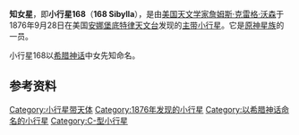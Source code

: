 {{Infobox Planet  
| name = 168 Sibylla
| image = 
| caption = 
| discovery=yes | physical_characteristics = yes | bgcolour=#FFFFC0
| discovery_ref = 
| discoverer = [[詹姆斯·克雷格·沃森|詹姆斯·克雷格·沃森]]
| discovery_site = [[安娜堡|安娜堡]]
| discovered =  1876年9月28日
| mp_name = 168
| alt_names = 
| named_after = 女先知
| mp_category=[[小行星带|外主带小行星]]（[[原神星族|原神星族]]）
| orbit_ref = <ref>[http://ssd.jpl.nasa.gov/sbdb.cgi?sstr=168 168 Sibylla]</ref>
| epoch = 2011年8月27日
| semimajor= 3.3758918AU
| perihelion=3.1437192AU
| aphelion=3.6080644[[天文单位|AU]]
| eccentricity =0.0687737	
| period =2265.5893789[[日|地球日]]<br>6.20[[年|地球年]] 
| inclination=4.63627[[角度|°]]
| asc_node=206.42823°	
| arg_peri=168.86667°
| mean_anomaly=250.51325°
| avg_speed=
 | dimensions=148.39千米
 | mass=
 | density=
 | surface_grav=
 | escape_velocity=
 | rotation=47.009小时
 | spectral_type=[[C-型小行星|C]]
 | magnitude=
 | abs_magnitude=7.94
 | albedo=0.0535	
 | single_temperature=
}}
'''知女星'''，即'''小行星168'''（'''168 Sibylla'''），是由[[美国|美国]][[天文学家|天文学家]][[詹姆斯·克雷格·沃森|詹姆斯·克雷格·沃森]]于1876年9月28日在美国[[安娜堡|安娜堡]][[底特律天文台|底特律天文台]]发现的[[小行星带|主带]][[小行星|小行星]]。它是[[原神星族|原神星族]]的一员。

小行星168以[[希腊神话|希腊神话]]中女先知命名。

== 参考资料 ==
{{Reflist}}

{{Minor Planet Number|(167)[[昔神星|昔神星]]|(169)[[小行星169|小行星169]]}}

[[Category:小行星带天体|Category:小行星带天体]]
[[Category:1876年发现的小行星|Category:1876年发现的小行星]]
[[Category:以希腊神话命名的小行星|Category:以希腊神话命名的小行星]]
[[Category:C-型小行星|Category:C-型小行星]]